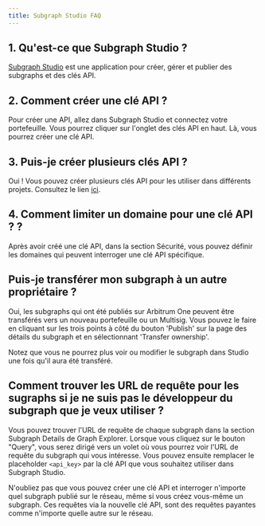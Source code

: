 ```yaml
---
title: Subgraph Studio FAQ
---
```


## 1. Qu'est-ce que Subgraph Studio ?

[Subgraph Studio](https://thegraph.com/studio/) est une application pour créer, gérer et publier des subgraphs et des clés API.

## 2. Comment créer une clé API ?

Pour créer une API, allez dans Subgraph Studio et connectez votre portefeuille. Vous pourrez cliquer sur l'onglet des clés API en haut. Là, vous pourrez créer une clé API.

## 3. Puis-je créer plusieurs clés API ?

Oui ! Vous pouvez créer plusieurs clés API pour les utiliser dans différents projets. Consultez le lien [ici](https://thegraph.com/studio/apikeys/).

## 4. Comment limiter un domaine pour une clé API ? ?

Après avoir créé une clé API, dans la section Sécurité, vous pouvez définir les domaines qui peuvent interroger une clé API spécifique.

## Puis-je transférer mon subgraph à un autre propriétaire ?

Oui, les subgraphs qui ont été publiés sur Arbitrum One peuvent être transférés vers un nouveau portefeuille ou un Multisig. Vous pouvez le faire en cliquant sur les trois points à côté du bouton 'Publish' sur la page des détails du subgraph et en sélectionnant 'Transfer ownership'.

Notez que vous ne pourrez plus voir ou modifier le subgraph dans Studio une fois qu'il aura été transféré.

## Comment trouver les URL de requête pour les sugraphs si je ne suis pas le développeur du subgraph que je veux utiliser ?

Vous pouvez trouver l'URL de requête de chaque subgraph dans la section Subgraph Details de Graph Explorer. Lorsque vous cliquez sur le bouton "Query", vous serez dirigé vers un volet où vous pourrez voir l'URL de requête du subgraph qui vous intéresse. Vous pouvez ensuite remplacer le placeholder `<api_key>` par la clé API que vous souhaitez utiliser dans Subgraph Studio.

N'oubliez pas que vous pouvez créer une clé API et interroger n'importe quel subgraph publié sur le réseau, même si vous créez vous-même un subgraph. Ces requêtes via la nouvelle clé API, sont des requêtes payantes comme n'importe quelle autre sur le réseau.
